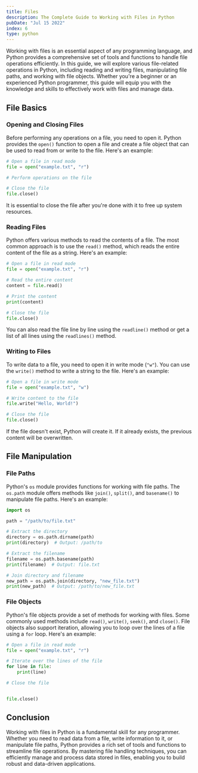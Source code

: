 ```yaml
---
title: Files
description: The Complete Guide to Working with Files in Python
pubDate: "Jul 15 2022"
index: 6
type: python
---
```


Working with files is an essential aspect of any programming language, and Python provides a comprehensive set of tools and functions to handle file operations efficiently. In this guide, we will explore various file-related operations in Python, including reading and writing files, manipulating file paths, and working with file objects. Whether you're a beginner or an experienced Python programmer, this guide will equip you with the knowledge and skills to effectively work with files and manage data.

## File Basics

### Opening and Closing Files

Before performing any operations on a file, you need to open it. Python provides the `open()` function to open a file and create a file object that can be used to read from or write to the file. Here's an example:

```python
# Open a file in read mode
file = open("example.txt", "r")

# Perform operations on the file

# Close the file
file.close()
```

It is essential to close the file after you're done with it to free up system resources.

### Reading Files

Python offers various methods to read the contents of a file. The most common approach is to use the `read()` method, which reads the entire content of the file as a string. Here's an example:

```python
# Open a file in read mode
file = open("example.txt", "r")

# Read the entire content
content = file.read()

# Print the content
print(content)

# Close the file
file.close()
```

You can also read the file line by line using the `readline()` method or get a list of all lines using the `readlines()` method.

### Writing to Files

To write data to a file, you need to open it in write mode (`"w"`). You can use the `write()` method to write a string to the file. Here's an example:

```python
# Open a file in write mode
file = open("example.txt", "w")

# Write content to the file
file.write("Hello, World!")

# Close the file
file.close()
```

If the file doesn't exist, Python will create it. If it already exists, the previous content will be overwritten.

## File Manipulation

### File Paths

Python's `os` module provides functions for working with file paths. The `os.path` module offers methods like `join()`, `split()`, and `basename()` to manipulate file paths. Here's an example:

```python
import os

path = "/path/to/file.txt"

# Extract the directory
directory = os.path.dirname(path)
print(directory)  # Output: /path/to

# Extract the filename
filename = os.path.basename(path)
print(filename)  # Output: file.txt

# Join directory and filename
new_path = os.path.join(directory, "new_file.txt")
print(new_path)  # Output: /path/to/new_file.txt
```

### File Objects

Python's file objects provide a set of methods for working with files. Some commonly used methods include `read()`, `write()`, `seek()`, and `close()`. File objects also support iteration, allowing you to loop over the lines of a file using a `for` loop. Here's an example:

```python
# Open a file in read mode
file = open("example.txt", "r")

# Iterate over the lines of the file
for line in file:
    print(line)

# Close the file


file.close()
```

## Conclusion

Working with files in Python is a fundamental skill for any programmer. Whether you need to read data from a file, write information to it, or manipulate file paths, Python provides a rich set of tools and functions to streamline file operations. By mastering file handling techniques, you can efficiently manage and process data stored in files, enabling you to build robust and data-driven applications.
